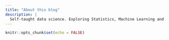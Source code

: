 ```yaml
---
title: "About this blog"
description: |
  Self-taught data science. Exploring Statistics, Machine Learning and Artifitial Intelligence with the R statistical computing environment.
---
```


```r
knitr::opts_chunk$set(echo = FALSE)
```
